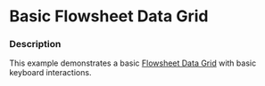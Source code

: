 
# Basic Flowsheet Data Grid

### Description

This example demonstrates a basic [Flowsheet Data Grid](/components/cerner-terra-framework-docs/data-grid/flowsheet-data-grid/about) with basic keyboard interactions.

<BasicFlowsheetDataGrid title='Basic Flowsheet Data Grid' />

